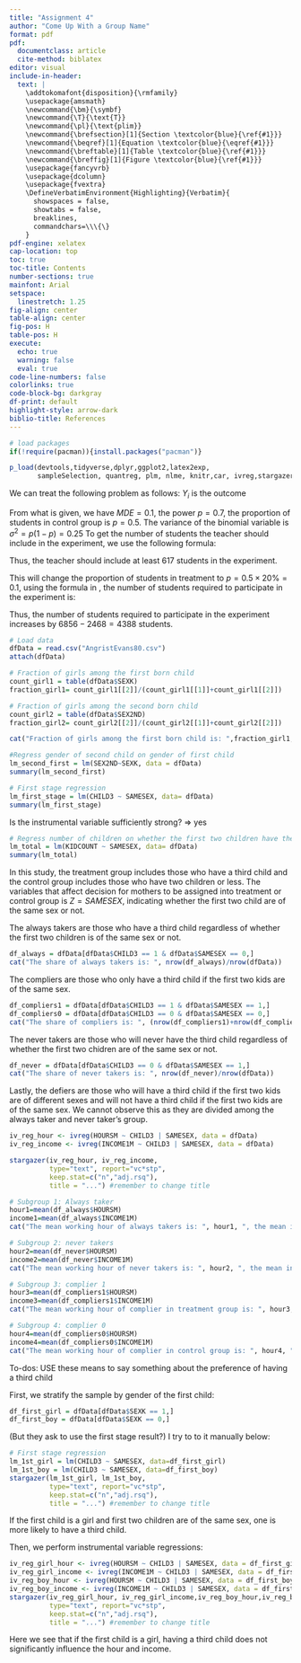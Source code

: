 ```yaml
---
title: "Assignment 4"
author: "Come Up With a Group Name"
format: pdf
pdf:
  documentclass: article
  cite-method: biblatex
editor: visual
include-in-header:
  text: |
    \addtokomafont{disposition}{\rmfamily}
    \usepackage{amsmath}
    \newcommand{\bm}{\symbf}
    \newcommand{\T}{\text{T}}
    \newcommand{\pl}{\text{plim}}
    \newcommand{\brefsection}[1]{Section \textcolor{blue}{\ref{#1}}}
    \newcommand{\beqref}[1]{Equation \textcolor{blue}{\eqref{#1}}}
    \newcommand{\breftable}[1]{Table \textcolor{blue}{\ref{#1}}}
    \newcommand{\breffig}[1]{Figure \textcolor{blue}{\ref{#1}}}
    \usepackage{fancyvrb}
    \usepackage{dcolumn}
    \usepackage{fvextra}
    \DefineVerbatimEnvironment{Highlighting}{Verbatim}{
      showspaces = false,
      showtabs = false,
      breaklines,
      commandchars=\\\{\}
    }
pdf-engine: xelatex
cap-location: top
toc: true
toc-title: Contents
number-sections: true
mainfont: Arial
setspace:
  linestretch: 1.25
fig-align: center
table-align: center
fig-pos: H
table-pos: H
execute:
  echo: true
  warning: false
  eval: true
code-line-numbers: false
colorlinks: true
code-block-bg: darkgray
df-print: default
highlight-style: arrow-dark
biblio-title: References
---
```


\clearpage

```r
# load packages
if(!require(pacman)){install.packages("pacman")}

p_load(devtools,tidyverse,dplyr,ggplot2,latex2exp,
       sampleSelection, quantreg, plm, nlme, knitr,car, ivreg,stargazer)
```

\section{Question 1}

\begin{table}[H] \centering
\begin{tabular}{l|cc|cc}
\hline
\hline
Judge  & \multicolumn{2}{c}{Jones} & \multicolumn{2}{c}{Smith} \\
Sentences       & Prison             & Other            & Prison        & Other          \\ \hline
Cases & 70\%                 & 30\%                & 40\%                & 60\%                \\
Future arrests   & 40\%                  & 60\%                 & 20\%               & 50\%             \\
\hline
\hline
\end{tabular}
\end{table}

\subsection{(i)} \label{q1_1}

We can treat the following problem as follows: $Y_i$ is the outcome 


\subsection{(ii)} \label{q1_2}




\subsection{(iii)} \label{q1_3}




\section{Question 2}


\subsection{(i)} \label{q2_1}
From what is given, we have $MDE = 0.1$, the power $p=0.7$, the proportion of students in control group is $p=0.5$. The variance of the binomial variable is $\sigma^2=p(1-p)=0.25$ To get the number of students the teacher should include in the experiment, we use the following formula:

\begin{gather} \label{eq_nmin}
\begin{aligned}
n &= \biggl( \frac{t_{1-\alpha/2} - t_{1-q}}{MDE} \biggl)^2 \frac{\sigma^2}{p(1-p)}\\
&= \biggl( \frac{1.960 + 0.524}{0.1} \biggl)^2 \frac{0.25}{0.5(1-0.5)}\\
&\approx 617
\end{aligned}
\end{gather}

Thus, the teacher should include at least 617 students in the experiment.
\subsection{(ii)} \label{q2_2}
This will change the proportion of students in treatment to $p=0.5 \times 20\% = 0.1$, using the formula in \beqref{eq_nmin}, the number of students required to participate in the experiment is:

\begin{gather}
\begin{aligned}
n &= \biggl( \frac{1.960 + 0.524}{0.1} \biggl)^2 \frac{0.25}{0.1(1-0.1)}\\
&\approx 1713
\end{aligned}
\end{gather}

Thus, the number of students required to participate in the experiment increases by $6856-2468=4388$ students.
\subsection{(iii)} \label{q2_3}

\section{Question 3}


\subsection{(i)} \label{q3_1}

```r
# Load data
dfData = read.csv("AngristEvans80.csv")
attach(dfData)

# Fraction of girls among the first born child
count_girl1 = table(dfData$SEXK)
fraction_girl1= count_girl1[[2]]/(count_girl1[[1]]+count_girl1[[2]])

# Fraction of girls among the second born child
count_girl2 = table(dfData$SEX2ND)
fraction_girl2= count_girl2[[2]]/(count_girl2[[1]]+count_girl2[[2]])

cat("Fraction of girls among the first born child is: ",fraction_girl1,"\n", "Fraction of girls among the second born child is: ",fraction_girl2)
```

```r
#Regress gender of second child on gender of first child
lm_second_first = lm(SEX2ND~SEXK, data = dfData)
summary(lm_second_first)
```

\subsection{(ii)} \label{q3_2}
```r
# First stage regression
lm_first_stage = lm(CHILD3 ~ SAMESEX, data= dfData)
summary(lm_first_stage)
```
Is the instrumental variable sufficiently strong? => yes

```r
# Regress number of children on whether the first two children have the same gender
lm_total = lm(KIDCOUNT ~ SAMESEX, data= dfData)
summary(lm_total)
```


\subsection{(iii)} \label{q3_3}
In this study, the treatment group includes those who have a third child and the control group includes those who have two children or less. The variables that affect decision for mothers to be assigned into treatment or control group is $Z= SAMESEX$, indicating whether the first two child are of the same sex or not.

The always takers are those who have a third child regardless of whether the first two children is of the same sex or not.
```r
df_always = dfData[dfData$CHILD3 == 1 & dfData$SAMESEX == 0,]
cat("The share of always takers is: ", nrow(df_always)/nrow(dfData))
```

The compliers are those who only have a third child if the first two kids are of the same sex.
```r
df_compliers1 = dfData[dfData$CHILD3 == 1 & dfData$SAMESEX == 1,]
df_compliers0 = dfData[dfData$CHILD3 == 0 & dfData$SAMESEX == 0,]
cat("The share of compliers is: ", (nrow(df_compliers1)+nrow(df_compliers0))/nrow(dfData))
```
The never takers are those who will never have the third child regardless of whether the first two chidren are of the same sex or not.
```r
df_never = dfData[dfData$CHILD3 == 0 & dfData$SAMESEX == 1,]
cat("The share of never takers is: ", nrow(df_never)/nrow(dfData))
```
Lastly, the defiers are those who will have a third child if the first two kids are of different sexes and will not have a third child if the first two kids are of the same sex. We cannot observe this as they are divided among the always taker and never taker's group.


\subsection{(iv)} \label{q3_4}
```r
iv_reg_hour <- ivreg(HOURSM ~ CHILD3 | SAMESEX, data = dfData)
iv_reg_income <- ivreg(INCOME1M ~ CHILD3 | SAMESEX, data = dfData)

stargazer(iv_reg_hour, iv_reg_income,
          type="text", report="vc*stp",
          keep.stat=c("n","adj.rsq"),
          title = "...") #remember to change title
```


\subsection{(v)} \label{q3_5}
```r
# Subgroup 1: Always taker
hour1=mean(df_always$HOURSM)
income1=mean(df_always$INCOME1M)
cat("The mean working hour of always takers is: ", hour1, ", the mean income of always takers is: ",income1)
```
```r
# Subgroup 2: never takers
hour2=mean(df_never$HOURSM)
income2=mean(df_never$INCOME1M)
cat("The mean working hour of never takers is: ", hour2, ", the mean income of never takers is: ",income2)
```
```r
# Subgroup 3: complier 1
hour3=mean(df_compliers1$HOURSM)
income3=mean(df_compliers1$INCOME1M)
cat("The mean working hour of complier in treatment group is: ", hour3, ", the mean income of this group is: ",income3)
```
```r
# Subgroup 4: complier 0
hour4=mean(df_compliers0$HOURSM)
income4=mean(df_compliers0$INCOME1M)
cat("The mean working hour of complier in control group is: ", hour4, ", the mean income of this group is: ",income4)
```

To-dos: USE these means to say something about the preference of having a third child

\subsection{(vi)} \label{q3_6}



\subsection{(vii)} \label{q3_7}
First, we stratify the sample by gender of the first child:
```r
df_first_girl = dfData[dfData$SEXK == 1,]
df_first_boy = dfData[dfData$SEXK == 0,]
```


(But they ask to use the first stage result?) I try to to it manually below:

```r
# First stage regression
lm_1st_girl = lm(CHILD3 ~ SAMESEX, data=df_first_girl)
lm_1st_boy = lm(CHILD3 ~ SAMESEX, data=df_first_boy)
stargazer(lm_1st_girl, lm_1st_boy,
          type="text", report="vc*stp",
          keep.stat=c("n","adj.rsq"),
          title = "...") #remember to change title

```
If the first child is a girl and first two children are of the same sex, one is more likely to have a third child.

Then, we perform instrumental variable regressions:
```r
iv_reg_girl_hour <- ivreg(HOURSM ~ CHILD3 | SAMESEX, data = df_first_girl)
iv_reg_girl_income <- ivreg(INCOME1M ~ CHILD3 | SAMESEX, data = df_first_girl)
iv_reg_boy_hour <- ivreg(HOURSM ~ CHILD3 | SAMESEX, data = df_first_boy)
iv_reg_boy_income <- ivreg(INCOME1M ~ CHILD3 | SAMESEX, data = df_first_boy)
stargazer(iv_reg_girl_hour, iv_reg_girl_income,iv_reg_boy_hour,iv_reg_boy_income,
          type="text", report="vc*stp",
          keep.stat=c("n","adj.rsq"),
          title = "...") #remember to change title

```
Here we see that if the first child is a girl, having a third child does not significantly influence the hour and income.